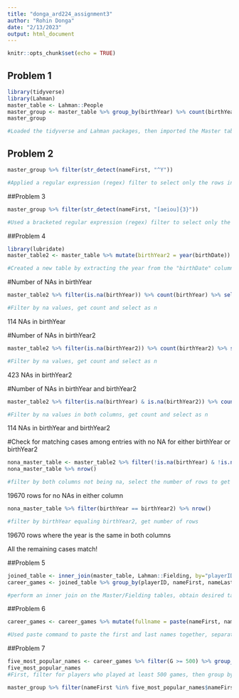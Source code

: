 ```yaml
---
title: "donga_ard224_assignment3"
author: "Rohin Donga"
date: "2/13/2023"
output: html_document
---
```


```r
knitr::opts_chunk$set(echo = TRUE)
```

## Problem 1

```r
library(tidyverse)
library(Lahman)
master_table <- Lahman::People
master_group <- master_table %>% group_by(birthYear) %>% count(birthYear, nameFirst) %>% mutate(prop = n/sum(n))
master_group

#Loaded the tidyverse and Lahman packages, then imported the Master table and converted it into a dataframe. Next, I grouped the Master table by birth year and obtained the number of names for each birth year. Finally, I created a new column named "prop" by calculating the proportion of names for each birth year, which is obtained by dividing the number of names by the sum of all names.
```

## Problem 2

```r
master_group %>% filter(str_detect(nameFirst, "^Y"))

#Applied a regular expression (regex) filter to select only the rows in a dataset where the first name of the individual starts with the letter "Y".
```

##Problem 3

```r
master_group %>% filter(str_detect(nameFirst, "[aeiou]{3}"))

#Used a bracketed regular expression (regex) filter to select only the rows in a dataset that contain vowels. Additionally, I added "{3}" to the regex pattern to specify that the selected rows must have at least three consecutive vowels in their content.
```

##Problem 4

```r
library(lubridate)
master_table2 <- master_table %>% mutate(birthYear2 = year(birthDate))

#Created a new table by extracting the year from the "birthDate" column of an existing dataset and stored it in a new column named "birthYear2".
```

#Number of NAs in birthYear

```r
master_table2 %>% filter(is.na(birthYear)) %>% count(birthYear) %>% select(n)

#Filter by na values, get count and select as n
```

114 NAs in birthYear

#Number of NAs in birthYear2

```r
master_table2 %>% filter(is.na(birthYear2)) %>% count(birthYear2) %>% select(n)

#Filter by na values, get count and select as n
```

423 NAs in birthYear2 

#Number of NAs in birthYear and birthYear2

```r
master_table2 %>% filter(is.na(birthYear) & is.na(birthYear2)) %>% count(birthYear) %>% select(n)

#Filter by na values in both columns, get count and select as n
```

114 NAs in birthYear and birthYear2

#Check for matching cases among entries with no NA for either birthYear or birthYear2

```r
nona_master_table <- master_table2 %>% filter(!is.na(birthYear) & !is.na(birthYear2)) 
nona_master_table %>% nrow()

#filter by both columns not being na, select the number of rows to get the total entries
```

19670 rows for no NAs in either column

```r
nona_master_table %>% filter(birthYear == birthYear2) %>% nrow()

#filter by birthYear equaling birthYear2, get number of rows
```

19670 rows where the year is the same in both columns

All the remaining cases match!

##Problem 5

```r
joined_table <- inner_join(master_table, Lahman::Fielding, by="playerID")
career_games <- joined_table %>% group_by(playerID, nameFirst, nameLast, nameGiven) %>% summarise(G = sum(G))

#perform an inner join on the Master/Fielding tables, obtain desired table by selecting playerID, nameFirst, nameLast and nameGiven, then summarise games by the sum of games over this grouping
```

##Problem 6

```r
career_games <- career_games %>% mutate(fullname = paste(nameFirst, nameLast, " "))

#Used paste command to paste the first and last names together, separated by a space
```

##Problem 7

```r
five_most_popular_names <- career_games %>% filter(G >= 500) %>% group_by(nameFirst) %>% count(nameFirst) %>% arrange(desc(n)) %>% head(5)
five_most_popular_names
#First, filter for players who played at least 500 games, then group by + count first names, arrange in descending order, and obtain the first five
```

```r
master_group %>% filter(nameFirst %in% five_most_popular_names$nameFirst) %>% ggplot(aes(birthYear,n)) + ggtitle("MLB First Names over time") + ylab("Frequency") + theme(plot.title = element_text(size=10, hjust = 0.5)) + geom_path(aes(colour = nameFirst))
```


